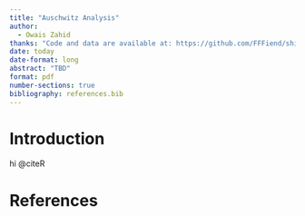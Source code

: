 ```yaml
---
title: "Auschwitz Analysis"
author: 
  - Owais Zahid
thanks: "Code and data are available at: https://github.com/FFFiend/shiny_exploration"
date: today
date-format: long
abstract: "TBD"
format: pdf
number-sections: true
bibliography: references.bib
---
```

# Introduction
hi @citeR

# References
